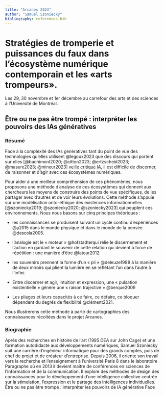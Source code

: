 ```yaml
---
title: "Arcanes 2023"
author: "Samuel Szoniecky"
bibliography: references.bib
---
```


# Stratégies de tromperie et puissances du faux dans l'écosystème numérique contemporain et les «arts trompeurs».

Les 29, 30 novembre et 1er décembre au carrefour des arts et des sciences à l'Université de Montréal.

## Être ou ne pas être trompé : interpréter les pouvoirs des IAs génératives

### Résumé

Face à la complexité des IAs génératives tant du point de vue des technologies qu'elles utilisent @legoux2023 que des discours qui portent sur elles [@bachimont2020; @citton2023; @ertzscheid2023; @masure2023; @mineur2023] [veille critique IA](https://www.diigo.com/user/luckysemiosis?query=ia+critique "veille critique IA"), il est difficile de discerner, de raisonner et d'agir avec ces écosystèmes numériques.

Pour aider à une meilleur compréhension de ces phénomènes, nous proposons une méthode d'analyse de ces écosystèmes qui donnent aux chercheurs les moyens de construire des points de vue spécifiques, de les partager avec d'autres et de voir leurs évolutions. Cette méthode s'appuie sur une modélisation onto-éthique des existences informationnelles [@szoniecky2019; @szoniecky2020; @szoniecky2023] qui peuplent ces environnements. Nous nous basons sur cinq principes théoriques :

-   les connaissances se produisent suivant un cycle continu d'expériences @µ2015 dans le monde physique et dans le monde de la pensée @descola2005.

-   l'analogie est le « moteur » @hofstadterqui relie le discernement et l'action en gardant le souvenir de cette relation qui devient à force de répétition : une manière d'être @latour2012

-   les souvenirs prennent la forme d'un « pli » @deleuze1988 à la manière de deux miroirs qui plient la lumière en se reflétant l'un dans l'autre à l'infini.

-   Entre discerner et agir, intuition et expression, une « pulsation existentielle » génère une « raison trajective » @berque2009

-   Les pliages et leurs capacités à ce faire, ce défaire, ce bloquer dépendent du degrés de flexibilité @clément2021.

Nous illustrerons cette méthode à partir de cartographies des connaissances récoltées dans le projet Arcanes.

### Biographie

Après des recherches en histoire de l’art (1995 DEA sur John Cage) et une formation autodidacte aux développements numériques, Samuel Szoniecky suit une carrière d’ingénieur informatique pour des grands comptes, puis de chef de projet et de créateur d’entreprise. Depuis 2006, il oriente son travail vers la recherche et l’enseignement à l’université Paris 8 dans le laboratoire Paragraphe où en 2013 il devient maître de conférences en sciences de l’information et de la communication. Il explore des méthodes de design des connaissances pour le développement d’une intelligence collective centrée sur la stimulation, l’expression et le partage des intelligences individuelles. Être ou ne pas être trompé : interpréter les pouvoirs de IA générative Face